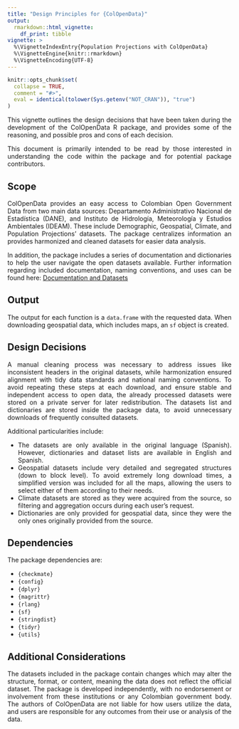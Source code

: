 ```yaml
---
title: "Design Principles for {ColOpenData}"
output: 
  rmarkdown::html_vignette:
    df_print: tibble
vignette: >
  %\VignetteIndexEntry{Population Projections with ColOpenData}
  %\VignetteEngine{knitr::rmarkdown}
  %\VignetteEncoding{UTF-8}
---
```


```r
knitr::opts_chunk$set(
  collapse = TRUE,
  comment = "#>",
  eval = identical(tolower(Sys.getenv("NOT_CRAN")), "true")
)
```

::: {style="text-align: justify;"}
This vignette outlines the design decisions that have been taken during the development of the ColOpenData R package, and provides some of the reasoning, and possible pros and cons of each decision.

This document is primarily intended to be read by those interested in understanding the code within the package and for potential package contributors.
:::

## Scope
::: {style="text-align: justify;"}
ColOpenData provides an easy access to Colombian Open Government Data from two main data sources: Departamento Administrativo Nacional de Estadística (DANE), and Instituto de Hidrología, Meteorología y Estudios Ambientales (IDEAM). These include Demographic, Geospatial, Climate, and Population Projections' datasets. The package centralizes information an provides harmonized and cleaned datasets for easier data analysis.

In addition, the package includes a series of documentation and dictionaries to help the user navigate the open datasets available. Further information regarding included documentation, naming conventions, and uses can be found here: [Documentation and Datasets](https://epiverse-trace.github.io/ColOpenData/articles/documentation_and_dictionaries.html)
:::

## Output

::: {style="text-align: justify;"}
The output for each function is a `data.frame` with the requested data. When downloading geospatial data, which includes maps, an `sf` object is created.
:::

## Design Decisions

::: {style="text-align: justify;"}
A manual cleaning process was necessary to address issues like inconsistent headers in the original datasets, while harmonization  ensured alignment with tidy data standards and national naming conventions. To avoid repeating these steps at each download, and ensure stable and independent access to open data, the already processed datasets were stored on a private server for later redistribution. The datasets list and dictionaries are stored inside the package data, to avoid unnecessary downloads of frequently consulted datasets.

Additional particularities include:

- The datasets are only available in the original language (Spanish). However, dictionaries and dataset lists are available in English and Spanish.
- Geospatial datasets include very detailed and segregated structures (down to block level). To avoid extremely long download times, a simplified version was included for all the maps, allowing the users to select either of them according to their needs.
- Climate datasets are stored as they were acquired from the source, so filtering and aggregation occurs during each user's request.
- Dictionaries are only provided for geospatial data, since they were the only ones originally provided from the source.
:::

## Dependencies

::: {style="text-align: justify;"}
The package dependencies are:

- `{checkmate}`
- `{config}`
- `{dplyr}`
- `{magrittr}`
- `{rlang}`
- `{sf}`
- `{stringdist}`
- `{tidyr}`
- `{utils}`

:::

## Additional Considerations

::: {style="text-align: justify;"}
The datasets included in the package contain changes which may alter the structure, format, or content, meaning the data does not reflect the official dataset. The package is developed independently, with no endorsement or involvement from these institutions or any Colombian government body. The authors of ColOpenData are not liable for how users utilize the data, and users are responsible for any outcomes from their use or analysis of the data. 
:::
